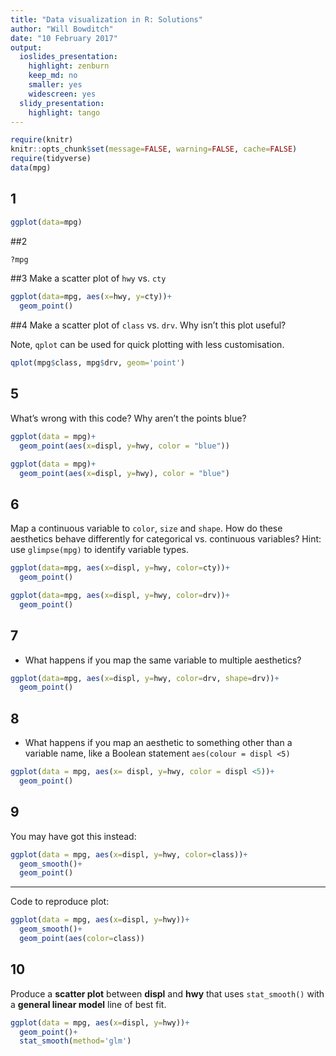 ```yaml
---
title: "Data visualization in R: Solutions"
author: "Will Bowditch"
date: "10 February 2017"
output:
  ioslides_presentation:
    highlight: zenburn
    keep_md: no
    smaller: yes
    widescreen: yes
  slidy_presentation:
    highlight: tango
---
```


```r
require(knitr)
knitr::opts_chunk$set(message=FALSE, warning=FALSE, cache=FALSE)
require(tidyverse)
data(mpg)

```

## 1

```r
ggplot(data=mpg)
```

##2
```r
?mpg
```


##3 
Make a scatter plot of `hwy` vs. `cty`

```r
ggplot(data=mpg, aes(x=hwy, y=cty))+
  geom_point()
```

##4
Make a scatter plot of `class` vs. `drv`. Why isn't this plot useful?

Note, `qplot` can be used for quick plotting with less customisation. 
```r
qplot(mpg$class, mpg$drv, geom='point')
```

## 5 {}

 What's wrong with this code? Why aren't the points blue?
<div class="columns-2">
```r
ggplot(data = mpg)+
  geom_point(aes(x=displ, y=hwy, color = "blue"))

ggplot(data = mpg)+
  geom_point(aes(x=displ, y=hwy), color = "blue")


```
</div>


## 6 

Map a continuous variable to `color`, `size` and `shape`. How do these aesthetics behave differently for categorical vs. continuous variables? Hint: use `glimpse(mpg)` to identify variable types.


<div class="columns-2">
```r
ggplot(data=mpg, aes(x=displ, y=hwy, color=cty))+
  geom_point()
```

```r
ggplot(data=mpg, aes(x=displ, y=hwy, color=drv))+
  geom_point()
```

</div>

## 7

- What happens if you map the same variable to multiple aesthetics?

```r
ggplot(data=mpg, aes(x=displ, y=hwy, color=drv, shape=drv))+
  geom_point()
```

## 8 

- What happens if you map an aesthetic to something other than a variable name, like a Boolean statement `aes(colour = displ <5)`

```r
ggplot(data = mpg, aes(x= displ, y=hwy, color = displ <5))+
  geom_point()
```

## 9

You may have got this instead:
```r
ggplot(data = mpg, aes(x=displ, y=hwy, color=class))+
  geom_smooth()+
  geom_point()
```

---

Code to reproduce plot:
```r
ggplot(data = mpg, aes(x=displ, y=hwy))+
  geom_smooth()+
  geom_point(aes(color=class))
```



## 10

Produce a **scatter plot** between **displ** and **hwy** that uses `stat_smooth()` with a **general linear model** line of best fit.

```r
ggplot(data = mpg, aes(x=displ, y=hwy))+
  geom_point()+
  stat_smooth(method='glm')
```

